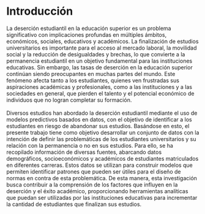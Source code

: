 # Introducción {.unnumbered}
  La deserción estudiantil en la educación superior es un problema significativo con implicaciones profundas en múltiples ámbitos, económicos, sociales, educativos y académicos. La finalización de estudios universitarios es importante para el acceso al mercado laboral, la movilidad social y la reducción de desigualdades y brechas, lo que convierte a la permanencia estudiantil en un objetivo fundamental para las instituciones educativas. Sin embargo, las tasas de deserción en la educación superior continúan siendo preocupantes en muchas partes del mundo. Este fenómeno afecta tanto a los estudiantes, quienes ven frustradas sus aspiraciones académicas y profesionales, como a las instituciones y a las sociedades en general, que pierden el talento y el potencial económico de individuos que no logran completar su formación.
  \
  \
  Diversos estudios han abordado la deserción estudiantil mediante el uso de modelos predictivos basados en datos, con el objetivo de identificar a los estudiantes en riesgo de abandonar sus estudios. Basándose en esto, el presente trabajo tiene como objetivo desarrollar un conjunto de datos con la intención de definir las problemáticas de los estudiantes universitarios y su relación con la permanencia o no en sus estudios. Para ello, se ha recopilado información de diversas fuentes, abarcando datos demográficos, socioeconómicos y académicos de estudiantes matriculados en diferentes carreras. Estos datos se utilizan para construir modelos que permiten identificar patrones que pueden ser útiles para el diseño de normas en contra de esta problemática. De esta manera, esta investigación busca contribuir a la comprensión de los factores que influyen en la deserción y el éxito académico, proporcionando herramientas analíticas que puedan ser utilizadas por las instituciones educativas para incrementar la cantidad de estudiantes que finalizan sus estudios.

